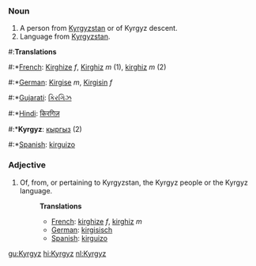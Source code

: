 ===Noun===

#A person from [[Kyrgyzstan]] or of Kyrgyz descent.
#Language from [[Kyrgyzstan]].

#:'''Translations'''
#:*[[French]]: [[Kirghize]] ''f'', [[Kirghiz]] ''m'' (1), [[kirghiz]] ''m'' (2)
#:*[[German]]: [[Kirgise]] ''m'', [[Kirgisin]] ''f''
#:*[[Gujarati]]: [[કિરગિઝ]]
#:*[[Hindi]]: [[किरगिज़]]
#:*'''Kyrgyz''': [[кыргыз]] (2)
#:*[[Spanish]]: [[kirguizo]]

===Adjective===
#Of, from, or pertaining to Kyrgyzstan, the Kyrgyz people or the Kyrgyz language.
#:'''Translations'''
#:*[[French]]: [[kirghize]] ''f'', [[kirghiz]] ''m''
#:*[[German]]: [[kirgisisch]]
#:*[[Spanish]]: [[kirguizo]]

[[gu:Kyrgyz]]
[[hi:Kyrgyz]]
[[nl:Kyrgyz]]